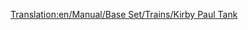 [[Translation:en/Manual/Base Set/Trains/Kirby Paul Tank]]
{{it/Manual/Base Set/Trains/Treni|Image=[[File:en/Manual/Base Set/Trains/Kirbypaultank.png]]
|Cost=£8,203 ($16.462)
|Speed=64 km/h (40 mph)
|Weight=47 t
|Power=300 hp (223 kW)
|Annual=£820 ($1.640)
|Designed=1925
|Lifespan=15
|Capacity=N/A
|Descrizione = La Kirby-Paul Tank è tra le motrici disponibili all'avvio del gioco. È economico e ha una bassa velocità e potenza. Esegui l'upgrade da questa non appena il tempo e i soldi te lo consentiranno.
|Vita reale = Collett Pannier Tank, in particolare, la [http://en.wikipedia.org/wiki/GWR_5700_Class GWR 5700 Class].
}}